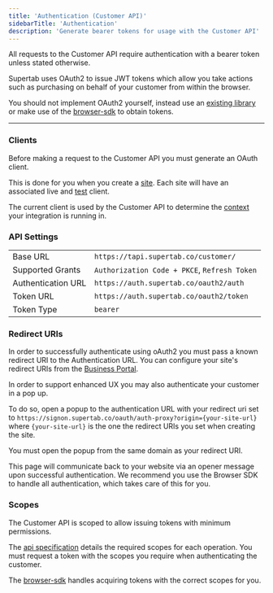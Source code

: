```yaml
---
title: 'Authentication (Customer API)'
sidebarTitle: 'Authentication'
description: 'Generate bearer tokens for usage with the Customer API'
---
```


All requests to the Customer API require authentication with a bearer token unless stated otherwise.

Supertab uses OAuth2 to issue JWT tokens which allow you take actions such as purchasing on behalf of your customer
from within the browser.

You should not implement OAuth2 yourself, instead use an [existing library](https://oauth.net/code/) or make use of the
[browser-sdk](/) to obtain tokens.

----

### Clients

Before making a request to the Customer API you must generate an OAuth client.

This is done for you when you create a [site](/supertab-experiences/sites).
Each site will have an associated live and [test](/supertab-experiences/test-mode) client.

The current client is used by the Customer API to determine the [context](./clients) your integration is running in.

### API Settings


<SdkWarning />

| | |
|--|--|
| Base URL | `https://tapi.supertab.co/customer/` |
| Supported Grants | `Authorization Code + PKCE`, `Refresh Token` |
| Authentication URL | `https://auth.supertab.co/oauth2/auth` |
| Token URL | `https://auth.supertab.co/oauth2/token` |
| Token Type | `bearer` |

### Redirect URIs

In order to successfully authenticate using oAuth2 you must pass a known redirect URI to the Authentication URL.
You can configure your site's redirect URIs from the [Business Portal](https://business.supertab.co).

In order to support enhanced UX you may also authenticate your customer in a pop up.

To do so, open a popup to the authentication URL with your redirect uri set to
`https://signon.supertab.co/oauth/auth-proxy?origin={your-site-url}` where `{your-site-url}` is the
one the redirect URIs you set when creating the site.

You must open the popup from the same domain as your redirect URI.

This page will communicate back to your website via an opener message upon successful authentication.
We recommend you use the Browser SDK to handle all authentication, which takes care of this for you.

### Scopes

The Customer API is scoped to allow issuing tokens with minimum permissions.

The [api specification](/api-reference) details the required scopes for each operation.
You must request a token with the scopes you require when authenticating the customer.

The [browser-sdk](/) handles acquiring tokens with the correct scopes for you.